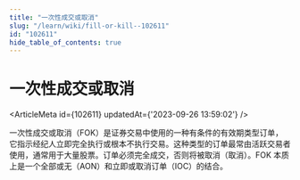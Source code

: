```yaml
---
title: "一次性成交或取消"
slug: "/learn/wiki/fill-or-kill--102611"
id: "102611"
hide_table_of_contents: true
---
```



# 一次性成交或取消

<ArticleMeta id={102611} updatedAt={'2023-09-26 13:59:02'} />
<div className='border-solid border-b border-t-0 my-4 border-[var(--ifm-color-gray-300)]' />

一次性成交或取消（FOK）是证券交易中使用的一种有条件的有效期类型订单，它指示经纪人立即完全执行或根本不执行交易。这种类型的订单最常由活跃交易者使用，通常用于大量股票。订单必须完全成交，否则将被取消（取消）。FOK 本质上是一个全部或无（AON）和立即或取消订单（IOC）的结合。
